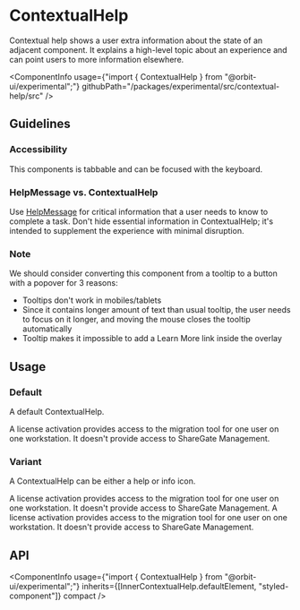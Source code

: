 
<Meta
    title="Experimental/ContextualHelp"
    id="contextual-help"
/>

# ContextualHelp

<Tagline>Contextual help shows a user extra information about the state of an adjacent component. It explains a high-level topic about an experience and can point users to more information elsewhere.</Tagline>

<ComponentInfo
    usage={"import { ContextualHelp } from \"@orbit-ui/experimental\";"}
    githubPath="/packages/experimental/src/contextual-help/src"
/>


## Guidelines

### Accessibility

This components is tabbable and can be focused with the keyboard.

### HelpMessage vs. ContextualHelp

Use [HelpMessage](?path=/docs/field--input#input) for critical information that a user needs to know to complete a task. Don't hide essential information in ContextualHelp; it's intended to supplement the experience with minimal disruption.

### Note

We should consider converting this component from a tooltip to a button with a popover for 3 reasons:
- Tooltips don't work in mobiles/tablets
- Since it contains longer amount of text than usual tooltip, the user needs to focus on it longer, and moving the mouse closes the tooltip automatically
- Tooltip makes it impossible to add a Learn More link inside the overlay

## Usage

<ExperimentalMessage noFinalDesign noMobileSupport />

### Default

A default ContextualHelp.

<Preview>
    <Story name="default">
        <ContextualHelp>A license activation provides access to the migration tool for one user on one workstation. It doesn't provide access to ShareGate Management.</ContextualHelp>
    </Story>
</Preview>


### Variant

A ContextualHelp can be either a help or info icon.

<Preview>
    <Story name="variant">
        <Inline>
            <ContextualHelp>A license activation provides access to the migration tool for one user on one workstation. It doesn't provide access to ShareGate Management.</ContextualHelp>
            <ContextualHelp variant="help">A license activation provides access to the migration tool for one user on one workstation. It doesn't provide access to ShareGate Management.</ContextualHelp>
        </Inline>
    </Story>
</Preview>

## API

<ComponentInfo
    usage={"import { ContextualHelp } from \"@orbit-ui/experimental\";"}
    inherits={[InnerContextualHelp.defaultElement, "styled-component"]}
    compact
/>

<ArgsTable of={InnerContextualHelp} sort="alpha" />
